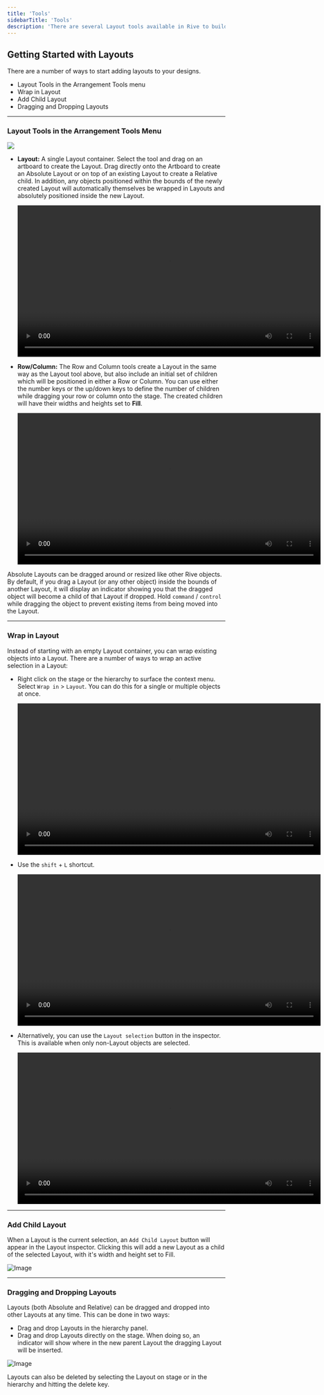 ```yaml
---
title: 'Tools'
sidebarTitle: 'Tools'
description: 'There are several Layout tools available in Rive to build your responsive UI or content'
---
```



## Getting Started with Layouts

There are a number of ways to start adding layouts to your designs.

- Layout Tools in the Arrangement Tools menu
- Wrap in Layout
- Add Child Layout
- Dragging and Dropping Layouts

---

### Layout Tools in the Arrangement Tools Menu

<Frame caption="Arrangement Tools Menu showing the Layout, Row and Column Tools">
  <img src="https://ucarecdn.com/53f42ad0-4045-41c4-bcfe-90a40ad0dc1d/" />
</Frame>

- **Layout:** A single Layout container. Select the tool and drag on an artboard to create the Layout. Drag directly onto the Artboard to create an Absolute Layout or on top of an existing Layout to create a Relative child. In addition, any objects positioned within the bounds of the newly created Layout will automatically themselves be wrapped in Layouts and absolutely positioned inside the new Layout. 


  <video width="700" controls>
    <source src="https://ucarecdn.com/994d9855-4783-478f-a808-e5f8e57511af/" type="video/mp4"></source>
    Layout
  </video>

- **Row/Column:** The Row and Column tools create a Layout in the same way as the Layout tool above, but also include an initial set of children which will be positioned in either a Row or Column. You can use either the number keys or the up/down keys to define the number of children while dragging your row or column onto the stage. The created children will have their widths and heights set to **Fill**.

  <video width="700" controls>
    <source src="https://ucarecdn.com/e6fb26b0-a322-4715-8764-f484b99fd70a/" type="video/mp4"></source>
    Row/Column
  </video>

<Tip>Absolute Layouts can be dragged around or resized like other Rive objects. By default, if you drag a Layout (or any other object) inside the bounds of another Layout, it will display an indicator showing you that the dragged object will become a child of that Layout if dropped. Hold `command` / `control` while dragging the object to prevent existing items from being moved into the Layout.</Tip>

---

### Wrap in Layout

Instead of starting with an empty Layout container, you can wrap existing objects into a Layout. There are a number of ways to wrap an active selection in a Layout:

- Right click on the stage or the hierarchy to surface the context menu. Select `Wrap in` &gt; `Layout`. You can do this for a single or multiple objects at once.

  <video width="700" controls>
    <source src="https://ucarecdn.com/8dc09645-bb6b-4572-a519-5f655d39e114/" type="video/mp4"></source>
    Wrap in
  </video>

- Use the `shift` + `L` shortcut.

  <video width="700" controls>
    <source src="https://ucarecdn.com/fc768d5a-33bf-4ce5-88fe-c40257263bc2/" type="video/mp4"></source>
    `shift` + `L` shortcut
  </video>

- Alternatively, you can use the `Layout selection` button in the inspector. This is available when only non-Layout objects are selected.

  <video width="700" controls>
    <source src="https://ucarecdn.com/cca29ef7-5762-40a7-bfb2-0b1ac9da5ee8/" type="video/mp4"></source>
    Layout selection
  </video>

---

### Add Child Layout

When a Layout is the current selection, an `Add Child Layout` button will appear in the Layout inspector. Clicking this will add a new Layout as a child of the selected Layout, with it's width and height set to Fill.

![Image](/images/editor/add-child-layout.png)

---

### Dragging and Dropping Layouts

Layouts (both Absolute and Relative) can be dragged and dropped into other Layouts at any time. This can be done in two ways:

- Drag and drop Layouts in the hierarchy panel.
- Drag and drop Layouts directly on the stage. When doing so, an indicator will show where in the new parent Layout the dragging Layout will be inserted.

![Image](/images/editor/layout-drag-drop.png)

Layouts can also be deleted by selecting the Layout on stage or in the hierarchy and hitting the delete key.